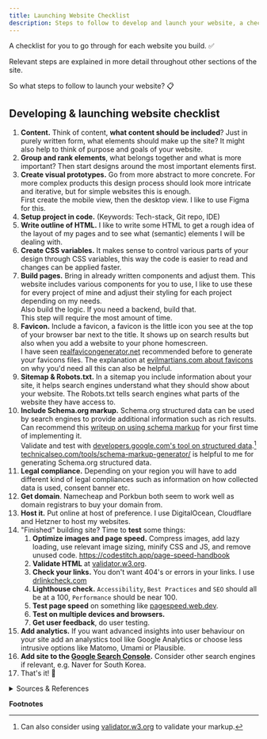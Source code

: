 ```yaml
---
title: Launching Website Checklist
description: Steps to follow to develop and launch your website, a checklist.
---
```


A checklist for you to go through for each website you build. ✅

Relevant steps are explained in more detail throughout other sections of the site.

So what steps to follow to launch your website? 📋

## Developing & launching website checklist

<Steps>

1. **Content.** Think of content, **what content should be included**? Just in purely written form, what elements should make up the site? It might also help to think of purpose and goals of your website.
2. **Group and rank elements**, what belongs together and what is more important? Then start designs around the most important elements first.
3. **Create visual prototypes.** Go from more abstract to more concrete. For more complex products this design process should look more intricate and iterative, but for simple websites this is enough.  
    First create the mobile view, then the desktop view. I like to use Figma for this.
4. **Setup project in code.** (Keywords: Tech-stack, Git repo, IDE)
5. **Write outline of HTML.** I like to write some HTML to get a rough idea of the layout of my pages and to see what (semantic) elements I will be dealing with.
6. **Create CSS variables.** It makes sense to control various parts of your design through CSS variables, this way the code is easier to read and changes can be applied faster.
7. **Build pages.** Bring in already written components and adjust them. This website includes various components for you to use, I like to use these for every project of mine and adjust their styling for each project depending on my needs.  
    Also build the logic. If you need a backend, build that.  
    This step will require the most amount of time.
8. **Favicon.** Include a favicon, a favicon is the little icon you see at the top of your browser bar next to the title. It shows up on search results but also when you add a website to your phone homescreen.  
    I have seen [realfavicongenerator.net](https://realfavicongenerator.net/) recommended before to generate your favicons files. The explanation at [evilmartians.com about favicons](https://evilmartians.com/chronicles/how-to-favicon-in-2021-six-files-that-fit-most-needs) on why you'd need all this can also be helpful.
9. **Sitemap & Robots.txt.** In a sitemap you include information about your site, it helps search engines understand what they should show about your website. The Robots.txt tells search engines what parts of the website they have access to.
10. **Include Schema.org markup.** Schema.org structured data can be used by search engines to provide additional information such as rich results.  
    Can recommend this [writeup on using schema markup](https://neilpatel.com/blog/get-started-using-schema/) for your first time of implementing it.  
    Validate and test with [developers.google.com's tool on structured data](https://developers.google.com/search/docs/appearance/structured-data).[^1]
    [technicalseo.com/tools/schema-markup-generator/](https://technicalseo.com/tools/schema-markup-generator/) is helpful to me for generating Schema.org structured data.
11. **Legal compliance.** Depending on your region you will have to add different kind of legal compliances such as information on how collected data is used, consent banner etc.
12. **Get domain**. Namecheap and Porkbun both seem to work well as domain registrars to buy your domain from.
13. **Host it.** Put online at host of preference. I use DigitalOcean, Cloudflare and Hetzner to host my websites.
14. "Finished" building site? Time to **test** some things:
    1. **Optimize images and page speed.** Compress images, add lazy loading, use relevant image sizing, minify CSS and JS, and remove unused code. https://codestitch.app/page-speed-handbook
    2. **Validate HTML** at [validator.w3.org](https://validator.w3.org/).
    3. **Check your links.** You don't want 404's or errors in your links. I use [drlinkcheck.com](https://www.drlinkcheck.com/)
    4. **Lighthouse check.** `Accessibility`, `Best Practices` and `SEO` should all be at a 100, `Performance` should be near 100.
    5. **Test page speed** on something like [pagespeed.web.dev](https://pagespeed.web.dev/).
    6. **Test on multiple devices and browsers.**
    7. **Get user feedback**, do user testing.
15. **Add analytics.** If you want advanced insights into user behaviour on your site add an analystics tool like Google Analytics or choose less intrusive options like Matomo, Umami or Plausible.
16. **Add site to the [Google Search Console](https://search.google.com/search-console/about).** Consider other search engines if relevant, e.g. Naver for South Korea.
17. That's it! 🎉

</Steps>

<details>

<summary>Sources & References</summary>

- https://codestitch.app/complete-guide-to-freelancing & https://codestitch.app/web-design-resources & 
- https://neilpatel.com/blog/get-started-using-schema/
- On site maps: https://developers.google.com/search/docs/crawling-indexing/sitemaps/overview
- On robots.txt: https://developers.google.com/search/docs/crawling-indexing/robots/intro#:~:text=A%20robots.txt%20file%20tells,web%20page%20out%20of%20Google.
- Schema.org structured meta data markup, https://validator.w3.org/ 

</details>

**Footnotes**
[^1]: Can also consider using [validator.w3.org](https://validator.w3.org/) to validate your markup.